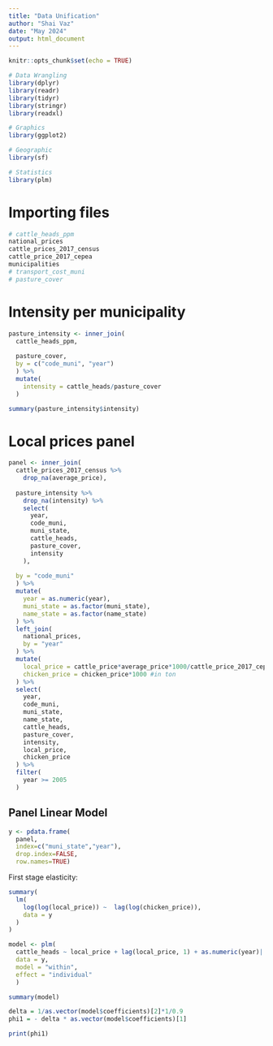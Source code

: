 ```yaml
---
title: "Data Unification"
author: "Shai Vaz"
date: "May 2024"
output: html_document
---
```


```r
knitr::opts_chunk$set(echo = TRUE)
```

```r
# Data Wrangling
library(dplyr)
library(readr)
library(tidyr)
library(stringr)
library(readxl)

# Graphics
library(ggplot2)

# Geographic
library(sf)

# Statistics
library(plm)
```

# Importing files

```r
# cattle_heads_ppm
national_prices
cattle_prices_2017_census
cattle_price_2017_cepea
municipalities
# transport_cost_muni
# pasture_cover
```

# Intensity per municipality

```r
pasture_intensity <- inner_join(
  cattle_heads_ppm,
  
  pasture_cover,
  by = c("code_muni", "year")
  ) %>% 
  mutate(
    intensity = cattle_heads/pasture_cover
  )
```

```r
summary(pasture_intensity$intensity)
```

# Local prices panel

```r
panel <- inner_join(
  cattle_prices_2017_census %>% 
    drop_na(average_price),
  
  pasture_intensity %>% 
    drop_na(intensity) %>% 
    select(
      year, 
      code_muni, 
      muni_state, 
      cattle_heads, 
      pasture_cover, 
      intensity
    ),
  
  by = "code_muni"
  ) %>% 
  mutate(
    year = as.numeric(year),
    muni_state = as.factor(muni_state),
    name_state = as.factor(name_state)
  ) %>% 
  left_join(
    national_prices,
    by = "year"
  ) %>% 
  mutate(
    local_price = cattle_price*average_price*1000/cattle_price_2017_cepea,
    chicken_price = chicken_price*1000 #in ton
  ) %>% 
  select(
    year, 
    code_muni, 
    muni_state,
    name_state,
    cattle_heads, 
    pasture_cover, 
    intensity,
    local_price,
    chicken_price
  ) %>% 
  filter(
    year >= 2005
  ) 
```

## Panel Linear Model

```r
y <- pdata.frame(
  panel, 
  index=c("muni_state","year"),
  drop.index=FALSE, 
  row.names=TRUE)
```

First stage elasticity:

```r
summary(
  lm(
    log(log(local_price)) ~  lag(log(chicken_price)),
    data = y
  )
)
```



```r
model <- plm(
  cattle_heads ~ local_price + lag(local_price, 1) + as.numeric(year)| lag(chicken_price):name_state +  lag(local_price, 1) + as.numeric(year),
  data = y,
  model = "within",
  effect = "individual"
  )

summary(model)
```

```r
delta = 1/as.vector(model$coefficients)[2]*1/0.9
phi1 = - delta * as.vector(model$coefficients)[1]

print(phi1)
```

